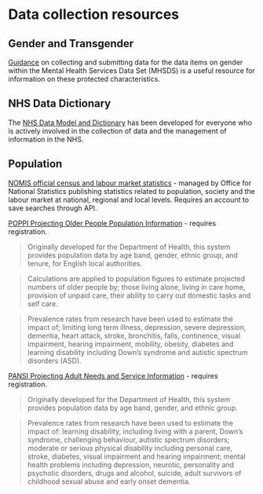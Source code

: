 # Data collection resources

## Gender and Transgender

[Guidance](https://digital.nhs.uk/data-and-information/data-collections-and-data-sets/data-sets/mental-health-services-data-set/guidance-on-collecting-and-submitting-data-for-data-items-on-gender#data-items-on-gender-and-trans-status) on collecting and submitting data for the data items on gender within the Mental Health Services Data Set (MHSDS) is a useful resource for information on these protected characteristics.

## NHS Data Dictionary

The [NHS Data Model and Dictionary](https://www.datadictionary.nhs.uk/) has been developed for everyone who is actively involved in the collection of data and the management of information in the NHS.

## Population

[NOMIS official census and labour market statistics](https://www.nomisweb.co.uk/) - managed by Office for National Statistics publishing statistics related to population, society and the labour market at national, regional and local levels. Requires an account to save searches through API.

[POPPI Projecting Older People Population Information](https://www.poppi.org.uk/) - requires registration. 

> Originally developed for the Department of Health, this system provides population data by age band, gender, ethnic group, and tenure, for English local authorities.

> Calculations are applied to population figures to estimate projected numbers of older people by; those living alone, living in care home, provision of unpaid care, their ability to carry out domestic tasks and self care.

> Prevalence rates from research have been used to estimate the impact of; limiting long term illness, depression, severe depression, dementia, heart attack, stroke, bronchitis\emphysema, falls, continence, visual impairment, hearing impairment, mobility, obesity, diabetes and learning disability including Down's syndrome and autistic spectrum disorders (ASD).

[PANSI Projecting Adult Needs and Service Information](https://www.pansi.org.uk/) - requires registration. 

> Originally developed for the Department of Health, this system provides population data by age band, gender, and ethnic group.

> Prevalence rates from research have been used to estimate the impact of: learning disability, including living with a parent, Down's syndrome, challenging behaviour, autistic spectrum disorders; moderate or serious physical disability including personal care, stroke, diabetes, visual impairment and hearing impairment; mental health problems including depression, neurotic, personality and psychotic disorders, drugs and alcohol, suicide, adult survivors of childhood sexual abuse and early onset dementia.
